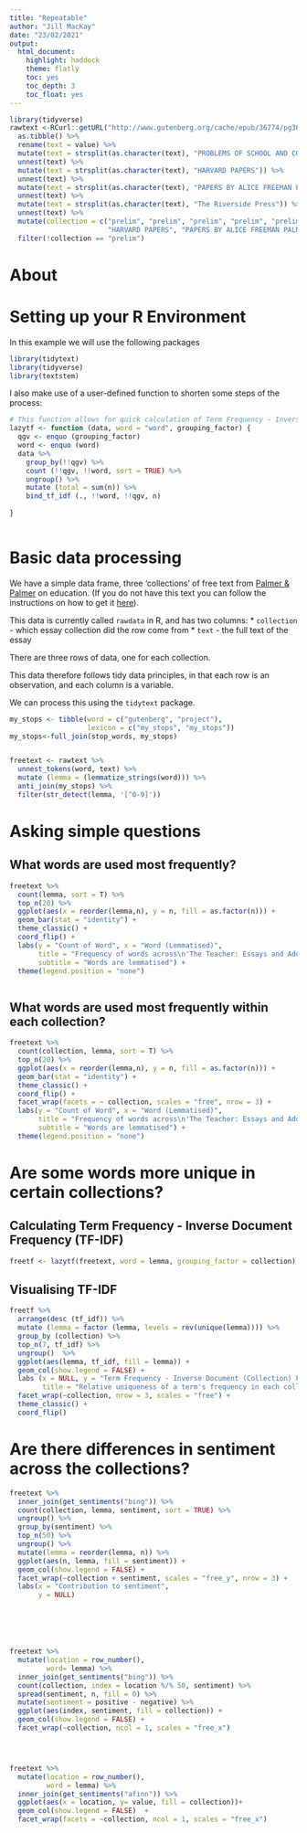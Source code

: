```yaml
---
title: "Repeatable"
author: "Jill MacKay"
date: "23/02/2021"
output: 
  html_document:
    highlight: haddock
    theme: flatly
    toc: yes
    toc_depth: 3
    toc_float: yes
---
```

```r

library(tidyverse)
rawtext <-RCurl::getURL("http://www.gutenberg.org/cache/epub/36774/pg36774.txt") %>% 
  as.tibble() %>% 
  rename(text = value) %>% 
  mutate(text = strsplit(as.character(text), "PROBLEMS OF SCHOOL AND COLLEGE")) %>% 
  unnest(text) %>% 
  mutate(text = strsplit(as.character(text), "HARVARD PAPERS")) %>% 
  unnest(text) %>% 
  mutate(text = strsplit(as.character(text), "PAPERS BY ALICE FREEMAN PALMER")) %>% 
  unnest(text) %>% 
  mutate(text = strsplit(as.character(text), "The Riverside Press")) %>% 
  unnest(text) %>% 
  mutate(collection = c("prelim", "prelim", "prelim", "prelim", "prelim", "PROBLEMS OF SCHOOL AND COLLEGE",
                        "HARVARD PAPERS", "PAPERS BY ALICE FREEMAN PALMER", "prelim")) %>% 
  filter(!collection == "prelim") 
```
# About


# Setting up your R Environment
In this example we will use the following packages


```r
library(tidytext)
library(tidyverse)
library(textstem)

```

I also make use of a user-defined function to shorten some steps of the process:


```r

# This function allows for quick calculation of Term Frequency - Inverse Document Frequency
lazytf <- function (data, word = "word", grouping_factor) {
  qgv <- enquo (grouping_factor)
  word <- enquo (word)
  data %>%
    group_by(!!qgv) %>%
    count (!!qgv, !!word, sort = TRUE) %>%
    ungroup() %>%
    mutate (total = sum(n)) %>%
    bind_tf_idf (., !!word, !!qgv, n)
  
}



```


# Basic data processing
We have a simple data frame, three 'collections' of free text from [Palmer & Palmer](http://www.gutenberg.org/ebooks/36774) on education. (If you do not have this text you can follow the instructions on how to get it [here](index.html)). 

This data is currently called `rawdata` in R, and has two columns:
   * `collection` - which essay collection did the row come from
   * `text` - the full text of the essay
   
There are three rows of data, one for each collection.
   
This data therefore follows tidy data principles, in that each row is an observation, and each column is a variable. 

We can process this using the `tidytext` package.


```r

my_stops <- tibble(word = c("gutenberg", "project"),
                   lexicon = c("my_stops", "my_stops"))
my_stops<-full_join(stop_words, my_stops)


freetext <- rawtext %>% 
  unnest_tokens(word, text) %>%
  mutate (lemma = (lemmatize_strings(word))) %>%
  anti_join(my_stops) %>% 
  filter(str_detect(lemma, '[^0-9]'))

```


# Asking simple questions
## What words are used most frequently?

```r


freetext %>% 
  count(lemma, sort = T) %>% 
  top_n(20) %>% 
  ggplot(aes(x = reorder(lemma,n), y = n, fill = as.factor(n))) +
  geom_bar(stat = "identity") +
  theme_classic() +
  coord_flip() +
  labs(y = "Count of Word", x = "Word (Lemmatised)",
       title = "Frequency of words across\n'The Teacher: Essays and Addresses on Education by Palmer and Palmer'",
       subtitle = "Words are lemmatised") +
  theme(legend.position = "none")



```


## What words are used most frequently within each collection?
```r

freetext %>% 
  count(collection, lemma, sort = T) %>% 
  top_n(20) %>% 
  ggplot(aes(x = reorder(lemma,n), y = n, fill = as.factor(n))) +
  geom_bar(stat = "identity") +
  theme_classic() +
  coord_flip() +
  facet_wrap(facets = ~ collection, scales = "free", nrow = 3) +
  labs(y = "Count of Word", x = "Word (Lemmatised)",
       title = "Frequency of words across\n'The Teacher: Essays and Addresses on Education by Palmer and Palmer'",
       subtitle = "Words are lemmatised") +
  theme(legend.position = "none")

```


# Are some words more unique in certain collections?
## Calculating Term Frequency - Inverse Document Frequency (TF-IDF)
```r
freetf <- lazytf(freetext, word = lemma, grouping_factor = collection)


```


## Visualising TF-IDF
```r
freetf %>% 
  arrange(desc (tf_idf)) %>%
  mutate (lemma = factor (lemma, levels = rev(unique(lemma)))) %>%
  group_by (collection) %>%
  top_n(7, tf_idf) %>%
  ungroup()  %>% 
  ggplot(aes(lemma, tf_idf, fill = lemma)) +
  geom_col(show.legend = FALSE) +
  labs (x = NULL, y = "Term Frequency - Inverse Document (Collection) Frequency",
        title = "Relative uniqueness of a term's frequency in each collection") +
  facet_wrap(~collection, nrow = 3, scales = "free") +
  theme_classic() +
  coord_flip() 

```



# Are there differences in sentiment across the collections?
```r

freetext %>% 
  inner_join(get_sentiments("bing")) %>%
  count(collection, lemma, sentiment, sort = TRUE) %>%
  ungroup() %>% 
  group_by(sentiment) %>%
  top_n(50) %>%
  ungroup() %>%
  mutate(lemma = reorder(lemma, n)) %>%
  ggplot(aes(n, lemma, fill = sentiment)) +
  geom_col(show.legend = FALSE) +
  facet_wrap(~collection + sentiment, scales = "free_y", nrow = 3) +
  labs(x = "Contribution to sentiment",
       y = NULL)






freetext %>% 
  mutate(location = row_number(),
         word= lemma) %>% 
  inner_join(get_sentiments("bing")) %>%
  count(collection, index = location %/% 50, sentiment) %>%
  spread(sentiment, n, fill = 0) %>%
  mutate(sentiment = positive - negative) %>% 
  ggplot(aes(index, sentiment, fill = collection)) +
  geom_col(show.legend = FALSE) +
  facet_wrap(~collection, ncol = 1, scales = "free_x")




freetext %>% 
  mutate(location = row_number(),
         word = lemma) %>% 
  inner_join(get_sentiments("afinn")) %>% 
  ggplot(aes(x = location, y= value, fill = collection))+
  geom_col(show.legend = FALSE)  +
  facet_wrap(facets = ~collection, ncol = 1, scales = "free_x")

```

